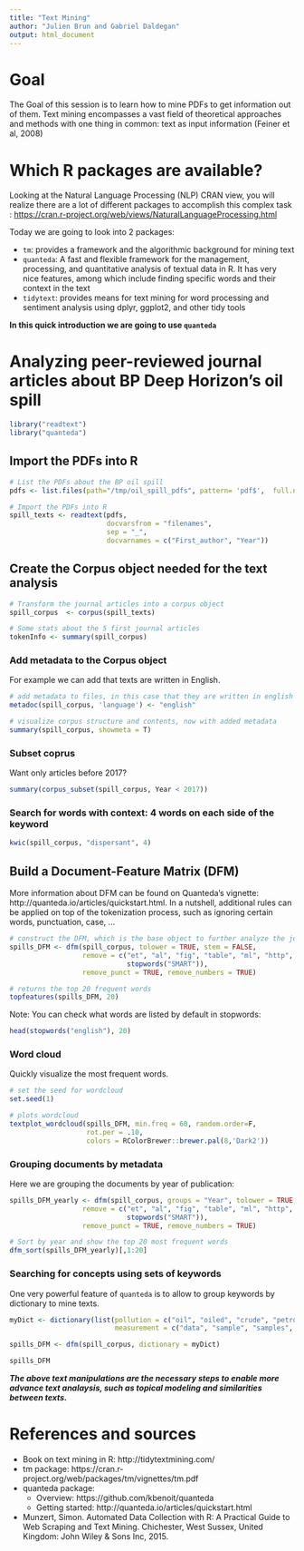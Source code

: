 ```yaml
---
title: "Text Mining"
author: "Julien Brun and Gabriel Daldegan"
output: html_document
---
```



# Goal

The Goal of this session is to learn how to mine PDFs to get information out of them. Text mining encompasses a vast field of theoretical approaches and methods with one thing in common: text as input information (Feiner et al, 2008) 


# Which R packages are available?

Looking at the Natural Language Processing (NLP) CRAN view, you will realize there are a lot of different packages to accomplish this complex task : <https://cran.r-project.org/web/views/NaturalLanguageProcessing.html>

Today we are going to look into 2 packages:

- `tm`: provides a framework and the algorithmic background for mining text
- `quanteda`: A fast and flexible framework for the management, processing, and quantitative analysis of textual data in R. It has very nice features, among which include finding specific words and their context in the text
- `tidytext`: provides means for text mining for word processing and sentiment analysis using dplyr, ggplot2, and other tidy tools

**In this quick introduction we are going to use `quanteda`**


# Analyzing peer-reviewed journal articles about BP Deep Horizon's oil spill

```r
library("readtext")
library("quanteda")
```

## Import the PDFs into R

```r
# List the PDFs about the BP oil spill
pdfs <- list.files(path="/tmp/oil_spill_pdfs", pattern= 'pdf$',  full.names = TRUE) 

# Import the PDFs into R
spill_texts <- readtext(pdfs, 
                        docvarsfrom = "filenames", 
                        sep = "_", 
                        docvarnames = c("First_author", "Year"))
```

## Create the Corpus object needed for the text analysis

```r

# Transform the journal articles into a corpus object
spill_corpus  <- corpus(spill_texts)

# Some stats about the 5 first journal articles
tokenInfo <- summary(spill_corpus)

```

### Add metadata to the Corpus object

For example we can add that texts are written in English.
```r
# add metadata to files, in this case that they are written in english
metadoc(spill_corpus, 'language') <- "english" 

# visualize corpus structure and contents, now with added metadata
summary(spill_corpus, showmeta = T)
```

### Subset coprus

Want only articles before 2017?

```r
summary(corpus_subset(spill_corpus, Year < 2017))
```
### Search for words with context: 4 words on each side of the keyword

```r
kwic(spill_corpus, "dispersant", 4)
```


## Build a Document-Feature Matrix (DFM) 

More information about DFM can be found on Quanteda's vignette: http://quanteda.io/articles/quickstart.html. In a nutshell, additional rules can be applied on top of the tokenization process, such as ignoring certain words, punctuation, case, ...


```r
# construct the DFM, which is the base object to further analyze the journal articles
spills_DFM <- dfm(spill_corpus, tolower = TRUE, stem = FALSE, 
                  remove = c("et", "al", "fig", "table", "ml", "http",
                             stopwords("SMART")),
                  remove_punct = TRUE, remove_numbers = TRUE)

# returns the top 20 frequent words
topfeatures(spills_DFM, 20) 
```

Note: You can check what words are listed by default in stopwords:
```r
head(stopwords("english"), 20)
```

### Word cloud

Quickly visualize the most frequent words.

```r
# set the seed for wordcloud
set.seed(1)

# plots wordcloud
textplot_wordcloud(spills_DFM, min.freq = 60, random.order=F, 
                   rot.per = .10,  
                   colors = RColorBrewer::brewer.pal(8,'Dark2')) 
```


### Grouping documents by metadata

Here we are grouping the documents by year of publication:

```r
spills_DFM_yearly <- dfm(spill_corpus, groups = "Year", tolower = TRUE, stem = TRUE, 
                  remove = c("et", "al", "fig", "table", "ml", "http",
                             stopwords("SMART")),
                  remove_punct = TRUE, remove_numbers = TRUE)

# Sort by year and show the top 20 most frequent words
dfm_sort(spills_DFM_yearly)[,1:20]
```

### Searching for concepts using sets of keywords

One very powerful feature of `quanteda` is to allow to group keywords by dictionary to mine texts. 

```r
myDict <- dictionary(list(pollution = c("oil", "oiled", "crude", "petroleum", "pahs", "pah", "tph", "benzo", "hydrocarbons", "pollution"),
                          measurement = c("data", "sample", "samples", "sampling", "study")))
```

```r
spills_DFM <- dfm(spill_corpus, dictionary = myDict)

spills_DFM
```

***The above text manipulations are the necessary steps to enable more advance text analaysis, such as topical modeling and similarities between texts.***



# References and sources

- Book on text mining in R: http://tidytextmining.com/
- tm package: https://cran.r-project.org/web/packages/tm/vignettes/tm.pdf
- quanteda package:
    - Overview: https://github.com/kbenoit/quanteda
    - Getting started: http://quanteda.io/articles/quickstart.html
- Munzert, Simon. Automated Data Collection with R: A Practical Guide to Web Scraping and Text Mining. Chichester, West Sussex, United Kingdom: John Wiley & Sons Inc, 2015.